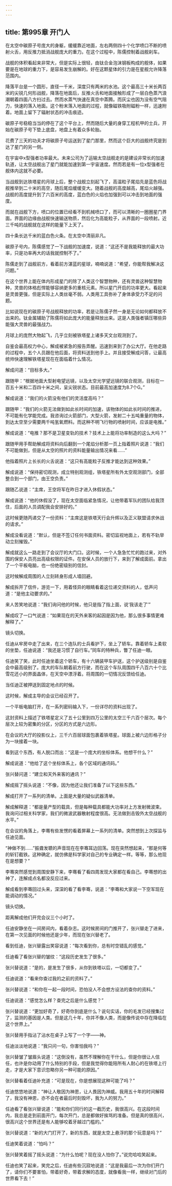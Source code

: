 ```yaml
---
---
---
```

title: 第995章 开门人
---



在太空中碳原子号庞大的身躯，缓缓靠近地面，左右两侧四十个化学喷口不断的喷射火舌，用反推力抵消战舰庞大的重力。在这个过程中，陈儒控制着战舰刹车。

战舰的体积看起来非常大，但是实际上很轻，由钛合金泡沫钢板构成的舰体，如果要是在地球的重力下，是容易发生崩解的。好在这颗星体的引力是在星舰允许降落范围内。

降落平台是一个圆形，直径一千米，深度只有两米的水池。这个最高三十米长两百米的尖锐几何形战舰，降落在地面后，反推火舌和地面接触形成了一层白色蒸汽浪潮朝着四面八方扫过去。然而水蒸气快速在真空中蒸腾。而灰尘也因为没有空气阻力，快速的落入地面。这个粉末落入地面的过程，就像磁铁吸附磁粉一样，迅速附着。地面上留下了辐射状态的冲击痕迹。

碳原子号稳稳当当的停在了这个平台上，然而随后大量的身穿工程机甲的士兵，开始在碳原子号下垫上底盘，地盘上有着众多轮胎。

花费了三天的功夫才将碳原子号运送到了星门那里，然而这个巨大的战舰终究是到达了星门的另一侧。

在宇宙中x型强者功率最大。未来公司为了运输太空战舰走的是建设非常长的加速轨道，让太空战舰出了星门就能加速到第一宇宙速度。然而若是有一位x型强者在舰体内这就不必要。

当战舰到达铁塔星的月球上后，整个战舰立刻起飞了，高温粒子尾焰先是蓝色将战舰推举到二十米的高空，随后尾焰缓缓变大。随着战舰的高度越高，尾焰火越强。战舰的高度提升到了六百米的高度，蓝白色的火焰也加强到可以冲击到地面的强度。

而就在战舰下方，喷口的位置已经看不到机械喷口了，而可以清晰的一圈圈星门界面。界面的边缘由战舰快速输送物质，然后化为高能粒子，从界面的一段喷射。近三千吨的战舰就在这样的能量下上天了。

四十条长达千米的蓝白色火条。在太空中清丽非凡。

碳原子号内，陈儒感觉了一下战舰的加速度，说道：“这还不是我能释放的最大功率，只是功率再大的话我就控制不了。”

陈儒走到了战舰前方，看着前方湛蓝的星球，喃喃说道：“希望，你能帮我解决这问题。”

在这个世界上能在体内形成星门的除了人类这个智慧物种，还有灵兽这种智慧物种，灵兽的体格彪悍能够容纳更多的重核元素。所以星门开启的功率更大。看起来是灵兽更强，但是实际上人类丝毫不弱。人类用工具弥补了身体承受力不足的问题。

比如说现在的碳原子号战舰释放的功率，若是让陈儒孑然一身是无论如何都释放不出来的。钛金属辅助了陈儒将如此庞大的能量释放出来。这是人类强者镇压哪些异能强大灵兽的最强战力。

月球上的庞然大物起飞，几乎立刻被铁塔星上诸多天文台观测到了。

自鉴会最高权力中心，解成被紧急的报告弄醒。迅速到来到了办公大厅。在他走路的过程中，五个人员跟在他后面，将资料送到他手上。并且接受解成问答，让最高统帅快速理解铁塔星现在在面临着什么情况。

解成问道：“目标多大。”

跟随甲：“根据地面大型射电望远镜，以及太空光学望远镜的联合观测，目标在一百五十米和二百四十米之间，呈尖锐状态。目前最高加速度为8.7个G。”

解成说道：“我们的火箭没有他们的灵活度高吗？”

跟随甲：“我们的火箭无法做到如此长时间的加速，该物体的如此长时间的推进，不可能有化学能完成。我咨询过火箭部门，大型火箭，发射二十五吨重量的物体，到达太空至少需要两千吨氢氧燃料。而这种不明飞行物的喷射时间，应该是电推。”

解成说道：“电推？那不是卫星变轨的技术？技术上上能将功率制造的这么大吗？”

跟随甲用手帮助解成将资料向后翻到一个尾焰分析那一页上指着照片说道：“我们不可能做到，但是从太空的照片的资料能量输出情况来看……”

他指着照片上长长的火舌说道：“这只有高能粒子反推才能达到这种效果。”

解成说道：“保持密切观测，成立特别观测组，铁塔星所有外太空观测部门，全部整合到一个部门，由王空负责。”

跟随乙说道：“主席，王空将军在昨日才进入休假状态。”

解成说道：“他的休假没了，现在太空面临紧急情况，让他带着军队的团队给我顶住，后面的人员调配我会安排好的。”

这时候更随丙递交了一份资料：“主席这是铁塔天行会升辉以及正义联盟请求休战的请求。”

解成没看说道：“默认，但是不签订任何书面资料。密切监视地面上，若有不轨举动立刻摧毁。”

解成就这么一路走到了会议厅的大门口。这时候，一个人急急忙忙的跑过来，对外围的保安人员亮出高级权限的证件。在安保人员的放行下，来到了解成面前。拿出了一个平板电脑，也一份绝密级别的信封。

这时候解成周围的人立刻转身形成人墙回避。

解成拆开了信件，游览一下，用着怪异的眼睛看着这位递交资料的人，低声问道：“是他主动要求的。”

来人苦笑地说道：“我们询问他的时候，他只是指了指上面，说‘我该走了’”

解成叹了一口气说道：“如果现在的天外来客的起因是因为他，那么很多事情更难解释了。”

镜头切换。

任迪从牢房中走了出来，在三个连队的士兵看护下，坐上了轿车。靠着轿车上柔软的坐垫，任迪说道：“我还是习惯了自行车。”同车的特种兵，瞥了任迪一眼。

任迪笑了笑，此时任迪坐着这个轿车，有十六辆装甲车护送，这个护送级别是自鉴会中最高级别了。庞大的车队朝着前方行驶，而在这个车队周围四千八百六十个比雪花还小的界面晶体，在天空中漂浮着。将周围的一切情况反馈给任迪。

当任迪正被押送到固定地点的时候。

这时候，解成主导的会议已经召开了。

一个平板电脑打开，在一系列密码输入下，一份详尽的资料出现了。

这封资料上描述了铁塔星定义了五十公里到四万公里的太空三千六百个层次。每个层次上较为密集的分区，分区的方式是六边形。

在会议的大厅的投影仪上，三千六百层球面包裹着铁塔星。球面上被六边形格子分为一块接着一块。

看到这个东西，有人脱口而出：“这是一个庞大的坐标体系。他想干什么？”

解成说道：“他给了这个坐标体系上，各个区域的通讯码。”

张兴替问道：“建立和天外来客的通讯？”

解成摇了摇头说道：“不像，因为他还让我们准备了以下这些东西。”

解成打开了一系列的清单。上面是大量的疑似武器清单。

解成解释道：“都是量产型的载具，但是每种载具都能大功率对上方发射微波束。我询问过相关科学家，我们的微波武器散射程度很高。无法做到击毁外太空战舰的水平。”

在会议的角落上，李骞有些发愣的看着屏幕上一系列的清单。突然想到上次探监与任迪见面。

“神做不到……”振聋发聩的声音现在在李骞耳边回荡。现在突然想起来，“那是何等的斩钉截铁。这种确定，就仿佛是科学家对自己的专业确定一样。等等，那么他现在是想要？”

李骞突然感觉到周围安静下来，李骞看了看四周发现大家都在看自己。李骞想的出神了，连解成点名都没反应过来。

解成看到李骞回过头来，深深的看了看李骞，说道：“李骞和大家说一下空军现在能调动的情况。”

镜头切换。

距离解成他们开完会议三个小时了。

任迪安静坐在一间房间内，看着杂志。这时候房间的门推开了，张兴替走了进来，在第一次见面的时候他还是少年，而现在张兴替老了。

看到任迪，张兴替露出笑容说道：“每次看到你，总有时空错乱的感觉。”

任迪看了看张兴替的皱纹：“这段历史发生了很多。”

张兴替说道：“是的，是发生了很多，从你到铁塔以后，一切都变了。”

任迪说道：“看来你查过我的之前的资料了。”

张兴替说道：“和你在一起一段时间，恐怕没人不会想方设法的查你的资料。”

任迪说道：“感觉怎么样？查完之后是什么感觉？”

张兴替说道：“更加好奇了，好奇你到底是什么？说句实话，你的毛发已经搜集过了，监测的基因是人类。但是这几十年，你并不像人类，而是像传说中存在降临在这个世界上。”

张兴替用手指沾了沾水在桌子上写了一个字——神。

任迪淡淡地说道：“我只问一句，你害怕我吗？”

张兴替皱了皱眉头说道：“这倒没有，虽然不理解你在干什么，但是你很让人信任，也许是你动用了什么特别的手段，但是我觉得你能陪所有人耐心的在铁塔上行走，才是大家下意识忽略你另一种可能的原因。”

张兴替看着任迪补充道：“可是现在，你是想展现这种可能了吗？”

任迪悠悠地说道：“神让人敬因为神恩，让人畏因为神威。我用五十年的时间解释了，我没有神恩，亦不会在者最后时刻毁坏，我为人的努力。”

任迪看了看张兴替说道：“能和你们同行的这一截历史，我很高兴。在这段时间内，我总是走到前面开门，每次开门，总是都做好挨骂的准备。但是真的很高兴，很高兴这个世界还是有人能够咬着牙越过门槛的。”

张兴替说道：“新的大门打开了，新的东西，就是太空上悬浮的那个玩意是吗？”

任迪笑着说道：“怕吗？”

张兴替笑着摇了摇头说道：“为什么怕呢？现在没人怕你了。”说完哈哈笑起来。

任迪也笑了起来，笑完之后，任迪有些沉寂地说道：“这是我最后一次为你们开门了，请你们不要害怕，带着好奇，带着求解的态度，就像看我一样，继续对门后的世界看下去！”